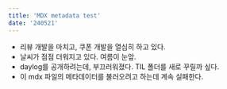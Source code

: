 ```yaml
---
title: 'MDX metadata test'
date: '240521'
---
```


- 리뷰 개발을 마치고, 쿠폰 개발을 열심히 하고 있다.
- 날씨가 점점 더워지고 있다. 여름이 눈앞.
- daylog를 공개하려는데, 부끄러워졌다. TIL 폴더를 새로 꾸릴까 싶다.
- 이 mdx 파일의 메타데이터를 불러오려고 하는데 계속 실패한다.
